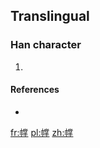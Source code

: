 ==Translingual==

===Han character===
{{Han char|rn=50|rad=巾|as=12|sn=15|four=|canj=中月火月手 (LBFBQ)}}

# {{defn|Han|sort=巾12}}

====References====
* {{Han ref|kx=0337.031|hdz=10754.011|uh=5E65|ud=24165}}

[[fr:幥]]
[[pl:幥]]
[[zh:幥]]